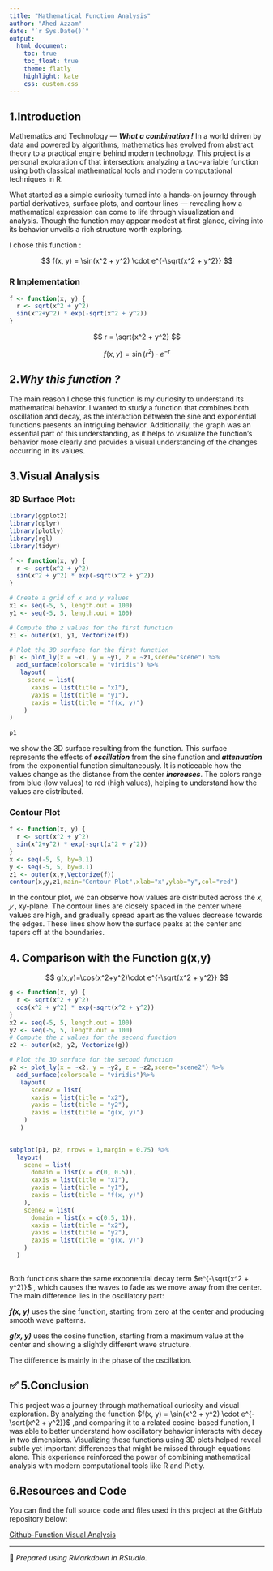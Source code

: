 ---
title: "Mathematical Function Analysis"
author: "Ahed Azzam"
date: "`r Sys.Date()`"
output: 
  html_document:
    toc: true
    toc_float: true
    theme: flatly
    highlight: kate
    css: custom.css
---

## 1.Introduction

Mathematics and Technology — ***What a combination !*** In a world driven by data and powered by algorithms, mathematics has evolved from abstract theory to a practical engine behind modern technology. This project is a personal exploration of that intersection: analyzing a two-variable function using both classical mathematical tools and modern computational techniques in R.

What started as a simple curiosity turned into a hands-on journey through partial derivatives, surface plots, and contour lines — revealing how a mathematical expression can come to life through visualization and analysis. Though the function may appear modest at first glance, diving into its behavior unveils a rich structure worth exploring.

I chose this function :

$$
f(x, y) = \sin(x^2 + y^2) \cdot e^{-\sqrt{x^2 + y^2}}
$$

### R Implementation

```{r definice-function, echo=FALSE, message=FALSE,warning=FALSE}

f <- function(x, y) {
  r <- sqrt(x^2 + y^2)
  sin(x^2+y^2) * exp(-sqrt(x^2 + y^2))
}
```

$$
r = \sqrt{x^2 + y^2}
$$

$$
f(x, y) = \sin(r^2) \cdot e^{-r}
$$

## 2.***Why this function ?***

The main reason I chose this function is my curiosity to understand its mathematical behavior. I wanted to study a function that combines both oscillation and decay, as the interaction between the sine and exponential functions presents an intriguing behavior. Additionally, the graph was an essential part of this understanding, as it helps to visualize the function’s behavior more clearly and provides a visual understanding of the changes occurring in its values.

## 3.Visual Analysis

### 3D Surface Plot:

```{r setup,include=FALSE}
library(ggplot2)
library(dplyr)
library(plotly)
library(rgl)
library(tidyr)
```

```{r p1}
f <- function(x, y) {
  r <- sqrt(x^2 + y^2)
  sin(x^2 + y^2) * exp(-sqrt(x^2 + y^2))
}

# Create a grid of x and y values
x1 <- seq(-5, 5, length.out = 100)
y1 <- seq(-5, 5, length.out = 100)

# Compute the z values for the first function
z1 <- outer(x1, y1, Vectorize(f))

# Plot the 3D surface for the first function
p1 <- plot_ly(x = ~x1, y = ~y1, z = ~z1,scene="scene") %>%
  add_surface(colorscale = "viridis") %>%
   layout(
     scene = list(
      xaxis = list(title = "x1"),
      yaxis = list(title = "y1"),
      zaxis = list(title = "f(x, y)")
    )
)
     
p1
```

we show the 3D surface resulting from the function. This surface represents the effects of ***oscillation*** from the sine function and ***attenuation*** from the exponential function simultaneously. It is noticeable how the values change as the distance from the center ***increases***. The colors range from blue (low values) to red (high values), helping to understand how the values are distributed.

### Contour Plot

```{r Contour}

f <- function(x, y) {
  r <- sqrt(x^2 + y^2)
  sin(x^2+y^2) * exp(-sqrt(x^2 + y^2))
}
x <- seq(-5, 5, by=0.1)
y <- seq(-5, 5, by=0.1)
z1 <- outer(x,y,Vectorize(f))
contour(x,y,z1,main="Contour Plot",xlab="x",ylab="y",col="red")

```

In the contour plot, we can observe how values are distributed across the $x$, $𝑦$ , xy-plane. The contour lines are closely spaced in the center where values are high, and gradually spread apart as the values decrease towards the edges. These lines show how the surface peaks at the center and tapers off at the boundaries.

## 4. Comparison with the Function g(x,y)

$$
g(x,y)=\cos(x^2+y^2)\cdot e^{-\sqrt{x^2 + y^2}}
$$

```{r p2 ,echo=FALSE, message=FALSE,warning=FALSE}
g <- function(x, y) {
  r <- sqrt(x^2 + y^2)
  cos(x^2 + y^2) * exp(-sqrt(x^2 + y^2))
}
x2 <- seq(-5, 5, length.out = 100)
y2 <- seq(-5, 5, length.out = 100)
# Compute the z values for the second function
z2 <- outer(x2, y2, Vectorize(g))

# Plot the 3D surface for the second function
p2 <- plot_ly(x = ~x2, y = ~y2, z = ~z2,scene="scene2") %>%
  add_surface(colorscale = "viridis")%>%
   layout(
      scene2 = list(
      xaxis = list(title = "x2"),
      yaxis = list(title = "y2"),
      zaxis = list(title = "g(x, y)")
    )
   )
 
```

```{r sub ,warning=FALSE}

subplot(p1, p2, nrows = 1,margin = 0.75) %>%
  layout(
    scene = list(
      domain = list(x = c(0, 0.5)),
      xaxis = list(title = "x1"),
      yaxis = list(title = "y1"),
      zaxis = list(title = "f(x, y)")
    ),
    scene2 = list(
      domain = list(x = c(0.5, 1)),
      xaxis = list(title = "x2"),
      yaxis = list(title = "y2"),
      zaxis = list(title = "g(x, y)")
    )
  ) 
   
```

Both functions share the same exponential decay term $e^{-\sqrt{x^2 + y^2}}$ , which causes the waves to fade as we move away from the center. The main difference lies in the oscillatory part:

***f(x, y)*** uses the sine function, starting from zero at the center and producing smooth wave patterns.

***g(x, y)*** uses the cosine function, starting from a maximum value at the center and showing a slightly different wave structure.

The difference is mainly in the phase of the oscillation.

## ✅ 5.Conclusion

This project was a journey through mathematical curiosity and visual exploration. By analyzing the function $f(x, y) = \sin(x^2 + y^2) \cdot e^{-\sqrt{x^2 + y^2}}$ ,and comparing it to a related cosine-based function, I was able to better understand how oscillatory behavior interacts with decay in two dimensions. Visualizing these functions using 3D plots helped reveal subtle yet important differences that might be missed through equations alone. This experience reinforced the power of combining mathematical analysis with modern computational tools like R and Plotly.

## 6.Resources and Code

You can find the full source code and files used in this project at the GitHub repository below:

[Github-Function Visual Analysis](https://github.com/AhdAzzam/Function-visual-analysis-)

------------------------------------------------------------------------

📁 *Prepared using RMarkdown in RStudio.*

